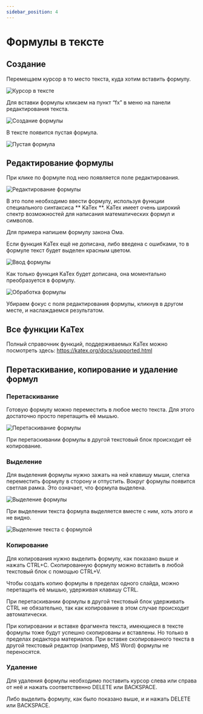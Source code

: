 ```yaml
---
sidebar_position: 4
---
```


# Формулы в тексте

## Создание

Перемещаем курсор в то место текста, куда хотим вставить формулу.

![Курсор в тексте](./img/img_66.png)

Для вставки формулы кликаем на пункт “fx” в меню на панели редактирования текста.

![Создание формулы](./img/img_67.png)

В тексте появится пустая формула.

![Пустая формула](./img/img_68.png)

## Редактирование формулы

При клике по формуле под нею появляется поле редактирования. 

![Редактирование формулы](./img/img_69.png)

В это поле необходимо ввести формулу, используя функции специального синтаксиса ** KaTex **. KaTex имеет очень широкий спектр возможностей для написания математических формул и символов. 

Для примера напишем формулу закона Ома.

Если функция KaTex ещё не дописана, либо введена с ошибками, то в формуле текст будет выделен красным цветом. 

![Ввод формулы](./img/img_70.png)

Как только функция KaTex будет дописана, она моментально преобразуется в формулу.

![Обработка формулы](./img/img_71.png)

Убираем фокус с поля редактирования формулы, кликнув в другом месте, и наслаждаемся результатом.

## Все функции KaTex

Полный справочник функций, поддерживаемых KaTex можно посмотреть здесь: https://katex.org/docs/supported.html

## Перетаскивание, копирование и удаление формул

### Перетаскивание

Готовую формулу можно переместить в любое место текста. Для этого достаточно просто перетащить её мышью.

![Перетаскивание формулы](./img/img_72.png)

При перетаскивании формулы в другой текстовый блок происходит её копирование.

### Выделение

Для выделения формулы нужно зажать на ней клавишу мыши, слегка переместить формулу в сторону и отпустить. Вокруг формулы появится светлая рамка. Это означает, что формула выделена.

![Выделение формулы](./img/img_73.png)

При выделении текста формула выделяется вместе с ним, хоть этого и не видно. 

![Выделение текста с формулой](./img/img_74.png)

### Копирование

Для копирования нужно выделить формулу, как показано выше и нажать CTRL+C. Скопированную формулу можно вставить в любой текстовый блок с помощью CTRL+V.

Чтобы создать копию формулы в пределах одного слайда, можно перетащить её мышью, удерживая клавишу CTRL.

При перетаскивании формулы в другой текстовый блок удерживать CTRL не обязательно, так как копирование в этом случае происходит автоматически.

При копировании и вставке фрагмента текста, имеющиеся в тексте формулы тоже будут успешно скопированы и вставлены. Но только в пределах редактора материалов. При вставке скопированного текста в другой текстовый редактор (например, MS Word) формулы не переносятся.

### Удаление

Для удаления формулы необходимо поставить курсор слева или справа от неё и нажать соответственно DELETE или BACKSPACE.

Либо выделить формулу, как было показано выше, и и нажать DELETE или BACKSPACE.

